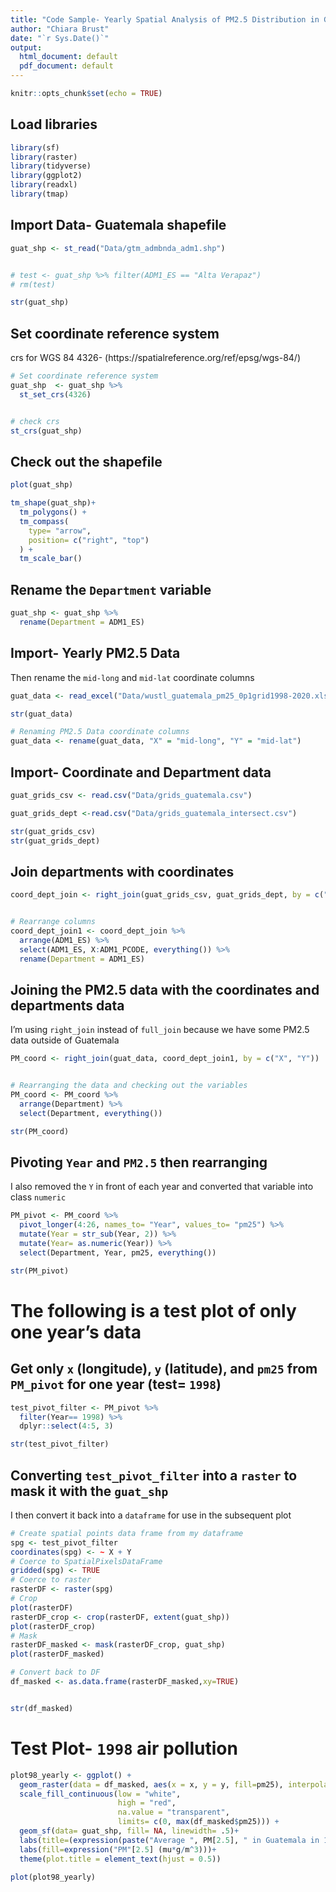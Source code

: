 ```yaml
---
title: "Code Sample- Yearly Spatial Analysis of PM2.5 Distribution in Guatemala"
author: "Chiara Brust"
date: "`r Sys.Date()`"
output:
  html_document: default
  pdf_document: default
---
```


```r
knitr::opts_chunk$set(echo = TRUE)
```


## Load libraries
```r

library(sf)
library(raster)
library(tidyverse)
library(ggplot2)
library(readxl)
library(tmap)

```



## Import Data- Guatemala shapefile
```r
guat_shp <- st_read("Data/gtm_admbnda_adm1.shp")


# test <- guat_shp %>% filter(ADM1_ES == "Alta Verapaz")
# rm(test)

str(guat_shp)

```



## Set coordinate reference system
crs for WGS 84 4326- (https://spatialreference.org/ref/epsg/wgs-84/)
```r

# Set coordinate reference system
guat_shp  <- guat_shp %>%
  st_set_crs(4326)


# check crs
st_crs(guat_shp)

```



## Check out the shapefile
```r
plot(guat_shp)

tm_shape(guat_shp)+
  tm_polygons() +
  tm_compass(
    type= "arrow",
    position= c("right", "top")
  ) +
  tm_scale_bar()

```


## Rename the `Department` variable
```r
guat_shp <- guat_shp %>%
  rename(Department = ADM1_ES)
```


## Import- Yearly PM2.5 Data
Then rename the `mid-long` and `mid-lat` coordinate columns
```r
guat_data <- read_excel("Data/wustl_guatemala_pm25_0p1grid1998-2020.xlsx")

str(guat_data)

# Renaming PM2.5 Data coordinate columns
guat_data <- rename(guat_data, "X" = "mid-long", "Y" = "mid-lat")

```



## Import- Coordinate and Department data
```r
guat_grids_csv <- read.csv("Data/grids_guatemala.csv")

guat_grids_dept <-read.csv("Data/grids_guatemala_intersect.csv")

str(guat_grids_csv)
str(guat_grids_dept)
```



## Join departments with coordinates
```r
coord_dept_join <- right_join(guat_grids_csv, guat_grids_dept, by = c("Maille", "Maille_X", "Maille_Y"))


# Rearrange columns
coord_dept_join1 <- coord_dept_join %>%
  arrange(ADM1_ES) %>%
  select(ADM1_ES, X:ADM1_PCODE, everything()) %>%
  rename(Department = ADM1_ES)

```



## Joining the PM2.5 data with the coordinates and departments data
I'm using `right_join` instead of `full_join` because we have some PM2.5 data outside of Guatemala
```r
PM_coord <- right_join(guat_data, coord_dept_join1, by = c("X", "Y"))


# Rearranging the data and checking out the variables
PM_coord <- PM_coord %>% 
  arrange(Department) %>%
  select(Department, everything())

str(PM_coord)
```



## Pivoting `Year` and `PM2.5` then rearranging
I also removed the `Y` in front of each year and converted that variable into class `numeric`
```r
PM_pivot <- PM_coord %>%
  pivot_longer(4:26, names_to= "Year", values_to= "pm25") %>%
  mutate(Year = str_sub(Year, 2)) %>% 
  mutate(Year= as.numeric(Year)) %>% 
  select(Department, Year, pm25, everything())

str(PM_pivot)
```




# The following is a test plot of only one year's data
## Get only `x` (longitude), `y` (latitude), and `pm25` from `PM_pivot` for one year (test= `1998`)
```r
test_pivot_filter <- PM_pivot %>% 
  filter(Year== 1998) %>% 
  dplyr::select(4:5, 3)

str(test_pivot_filter)
```


## Converting `test_pivot_filter` into a `raster` to mask it with the `guat_shp`
I then convert it back into a `dataframe` for use in the subsequent plot
```r
# Create spatial points data frame from my dataframe
spg <- test_pivot_filter
coordinates(spg) <- ~ X + Y
# Coerce to SpatialPixelsDataFrame
gridded(spg) <- TRUE
# Coerce to raster
rasterDF <- raster(spg)
# Crop
plot(rasterDF)
rasterDF_crop <- crop(rasterDF, extent(guat_shp))
plot(rasterDF_crop)
# Mask
rasterDF_masked <- mask(rasterDF_crop, guat_shp)
plot(rasterDF_masked)

# Convert back to DF
df_masked <- as.data.frame(rasterDF_masked,xy=TRUE)


str(df_masked)
```



# Test Plot- `1998` air pollution
```r
plot98_yearly <- ggplot() +
  geom_raster(data = df_masked, aes(x = x, y = y, fill=pm25), interpolate = TRUE) +
  scale_fill_continuous(low = "white",
                        high = "red",
                        na.value = "transparent",
                        limits= c(0, max(df_masked$pm25))) +
  geom_sf(data= guat_shp, fill= NA, linewidth= .5)+
  labs(title=(expression(paste("Average ", PM[2.5], " in Guatemala in 1998"))))+
  labs(fill=expression("PM"[2.5] (mu*g/m^3)))+
  theme(plot.title = element_text(hjust = 0.5))

plot(plot98_yearly)

```










